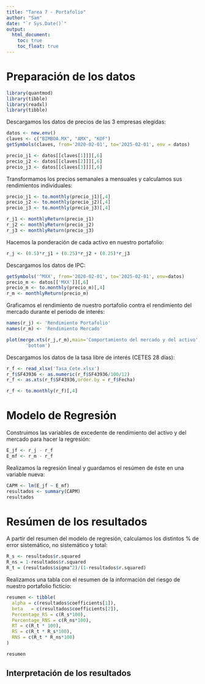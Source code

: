 ```yaml
---
title: "Tarea 7 - Portafolio"
author: "Sam"
date: "`r Sys.Date()`"
output: 
  html_document:
    toc: true
    toc_float: true
---
```


# Preparación de los datos

```r
library(quantmod)
library(tibble)
library(readxl)
library(tibble)
```

Descargamos los datos de precios de las 3 empresas elegidas:

```r
datos <- new.env()
claves <- c("BIMBOA.MX", "AMX", "KOF")
getSymbols(claves, from='2020-02-01', to='2025-02-01', env = datos)

precio_j1 <- datos[[claves[1]]][,6]
precio_j2 <- datos[[claves[2]]][,6]
precio_j3 <- datos[[claves[3]]][,6]
```

Transformamos los precios semanales a mensuales y calculamos sus rendimientos individuales:

```r
precio_j1 <- to.monthly(precio_j1)[,4]
precio_j2 <- to.monthly(precio_j2)[,4]
precio_j3 <- to.monthly(precio_j3)[,4]

r_j1 <- monthlyReturn(precio_j1)
r_j2 <- monthlyReturn(precio_j2)
r_j3 <- monthlyReturn(precio_j3)
```

Hacemos la ponderación de cada activo en nuestro portafolio:

```r
r_j <- (0.5)*r_j1 + (0.25)*r_j2 + (0.25)*r_j3
```

Descargamos los datos de IPC:

```r
getSymbols('^MXX', from='2020-02-01', to='2025-02-01', env=datos)
precio_m <- datos[['MXX']][,6]
precio_m <- to.monthly(precio_m)[,4]
r_m <- monthlyReturn(precio_m)
```

Graficamos el rendimiento de nuestro portafolio contra el rendimiento del mercado durante el periodo de interés:

```r
names(r_j) <- 'Rendimiento Portafolio'
names(r_m) <- 'Rendimiento Mercado'

plot(merge.xts(r_j,r_m),main='Comportamiento del mercado y del activo', legend.loc=
       'bottom')
```

Descargamos los datos de la tasa libre de interés (CETES 28 días):

```r
r_f <- read_xlsx('Tasa_Cete.xlsx')
r_f$SF43936 <- as.numeric(r_f$SF43936/100/12)
r_f <- as.xts(r_f$SF43936,order.by = r_f$Fecha)

r_f <- to.monthly(r_f)[,4]
```

# Modelo de Regresión

Construimos las variables de excedente de rendimiento del activo y del mercado para hacer la regresión:

```r
E_jf <- r_j - r_f
E_mf <- r_m - r_f
```

Realizamos la regresión lineal y guardamos el resúmen de éste en una variable nueva:

```r
CAPM <- lm(E_jf ~ E_mf)
resultados <- summary(CAPM)
resultados
```

# Resúmen de los resultados

A partir del resumen del modelo de regresión, calculamos los distintos % de error sistemático, no sistemático y total:

```r
R_s <- resultados$r.squared
R_ns = 1-resultados$r.squared
R_t = (resultados$sigma^2)/(1-resultados$r.squared)
```

Realizamos una tabla con el resumen de la información del riesgo de nuestro portafolio ficticio:

```r
resumen <- tibble(
  alpha = c(resultados$coefficients[1]),
  beta   = c(resultados$coefficients[2]),
  Percentage_RS = c(R_s*100),
  Percentage_RNS = c(R_ns*100),
  RT = c(R_t * 100),
  RS = c(R_t * R_s*100),
  RNS = c(R_t * R_ns*100)
)

resumen
```

## Interpretación de los resultados
